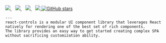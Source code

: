 
<Meta title="Docs|Intro" />

<div>
  <Welcome />

  <div style={{ margin: '0 auto', maxWidth: '600px', color: 'white', textAlign: 'center' }}>
    <a href="https://npm.im/react-controls">
      <img src="https://img.shields.io/npm/v/react-controls.svg" />
    </a>&nbsp;&nbsp;
    <a href="https://npm.im/react-controls">
      <img src="https://badgen.net/npm/dw/react-controls" />
    </a>&nbsp;&nbsp;
    <a href="https://github.com/jask-oss/react-controls/blob/master/LICENSE">
      <img src="https://badgen.now.sh/badge/license/apache2" />
    </a>&nbsp;&nbsp;
    <a href="https://bundlephobia.com/result?p=react-controls">
      <img src="https://badgen.net/bundlephobia/minzip/react-controls" />
    </a>
    <a href="https://github.com/jask-oss/react-controls">
      <img alt="GitHub stars" src="https://img.shields.io/github/stars/jask-oss/react-controls?style=social" />
    </a>

    ---
    react-controls is a modular UI component library that leverages React natively for rendering one of the best set of rich components.
    The library provides an easy way to get started creating complex SPA without sacrificing customization ability.
  </div>
</div>
